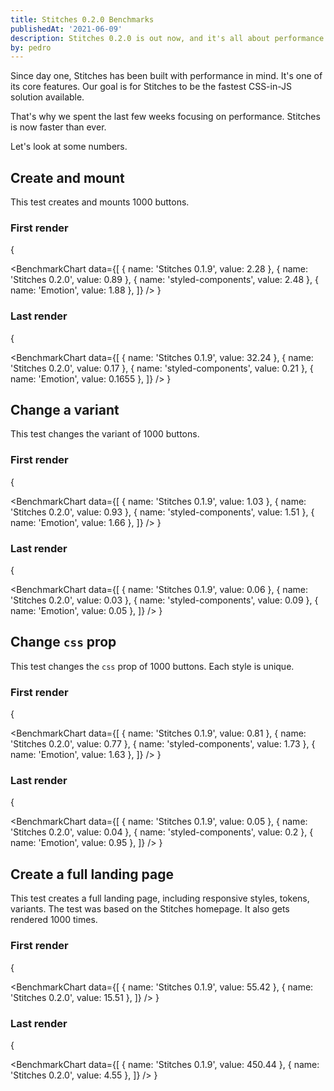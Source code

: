 ```yaml
---
title: Stitches 0.2.0 Benchmarks
publishedAt: '2021-06-09'
description: Stitches 0.2.0 is out now, and it's all about performance.
by: pedro
---
```


Since day one, Stitches has been built with performance in mind. It's one of its core features. Our goal is for Stitches to be the fastest CSS-in-JS solution available.

That's why we spent the last few weeks focusing on performance. Stitches is now faster than ever.

Let's look at some numbers.

## Create and mount

This test creates and mounts 1000 buttons.

### First render

{

<BenchmarkChart
  data={[
    { name: 'Stitches 0.1.9', value: 2.28 },
    { name: 'Stitches 0.2.0', value: 0.89 },
    { name: 'styled-components', value: 2.48 },
    { name: 'Emotion', value: 1.88 },
  ]}
/>
}

### Last render

{

<BenchmarkChart
  data={[
    { name: 'Stitches 0.1.9', value: 32.24 },
    { name: 'Stitches 0.2.0', value: 0.17 },
    { name: 'styled-components', value: 0.21 },
    { name: 'Emotion', value: 0.1655 },
  ]}
/>
}

## Change a variant

This test changes the variant of 1000 buttons.

### First render

{

<BenchmarkChart
  data={[
    { name: 'Stitches 0.1.9', value: 1.03 },
    { name: 'Stitches 0.2.0', value: 0.93 },
    { name: 'styled-components', value: 1.51 },
    { name: 'Emotion', value: 1.66 },
  ]}
/>
}

### Last render

{

<BenchmarkChart
  data={[
    { name: 'Stitches 0.1.9', value: 0.06 },
    { name: 'Stitches 0.2.0', value: 0.03 },
    { name: 'styled-components', value: 0.09 },
    { name: 'Emotion', value: 0.05 },
  ]}
/>
}

## Change `css` prop

This test changes the `css` prop of 1000 buttons. Each style is unique.

### First render

{

<BenchmarkChart
  data={[
    { name: 'Stitches 0.1.9', value: 0.81 },
    { name: 'Stitches 0.2.0', value: 0.77 },
    { name: 'styled-components', value: 1.73 },
    { name: 'Emotion', value: 1.63 },
  ]}
/>
}

### Last render

{

<BenchmarkChart
  data={[
    { name: 'Stitches 0.1.9', value: 0.05 },
    { name: 'Stitches 0.2.0', value: 0.04 },
    { name: 'styled-components', value: 0.2 },
    { name: 'Emotion', value: 0.95 },
  ]}
/>
}

## Create a full landing page

This test creates a full landing page, including responsive styles, tokens, variants. The test was based on the Stitches homepage. It also gets rendered 1000 times.

### First render

{

<BenchmarkChart
  data={[
    { name: 'Stitches 0.1.9', value: 55.42 },
    { name: 'Stitches 0.2.0', value: 15.51 },
  ]}
/>
}

### Last render

{

<BenchmarkChart
  data={[
    { name: 'Stitches 0.1.9', value: 450.44 },
    { name: 'Stitches 0.2.0', value: 4.55 },
  ]}
/>
}
